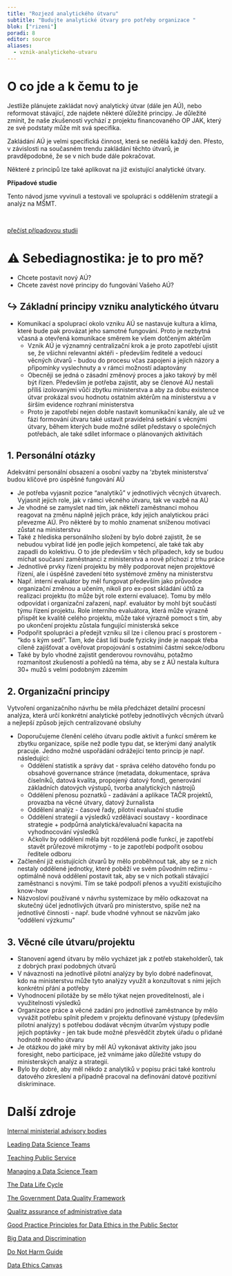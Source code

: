 ```yaml
---
title: "Rozjezd analytického útvaru"
subtitle: "Budujte analytické útvary pro potřeby organizace "
blok: ["rizeni"]
poradi: 8
editor: source
aliases: 
  - vznik-analytickeho-utvaru
---
```


# O co jde a k čemu to je

Jestliže plánujete zakládat nový analytický útvar (dále jen AÚ), nebo reformovat stávající, zde najdete některé důležité principy. Je důležité zmínit, že naše zkušenosti vychází z projektu financovaného OP JAK, který ze své podstaty může mít svá specifika. 

Zakládání AÚ je velmi specifická činnost, která se nedělá každý den. Přesto, v závislosti na současném trendu zakládání těchto útvarů, je pravděpodobné, že se v nich bude dále pokračovat. 

:::{.callout .callout-tip}

Některé z principů lze také aplikovat na již existující analytické útvary.

:::

:::{.aside}

**Případové studie**

Tento návod jsme vyvinuli a testovali ve spolupráci s oddělením strategií a analýz na MŠMT.

<br />

:::{.btn .btn-resource}
[přečíst případovou studii](/pripadove-studie/msmt)
:::

:::

# ⚠ Sebediagnostika: je to pro mě?

- Chcete postavit nový AÚ?
- Chcete zavést nové principy do fungování Vašeho AÚ? 

:::{.strip .page-columns .page-full}

# ↪ Základní principy vzniku analytického útvaru 

- Komunikací a spoluprací okolo vzniku AÚ se nastavuje kultura a klima, které bude pak provázat jeho samotné fungování. Proto je nezbytná včasná a otevřená komunikace směrem ke všem dotčeným aktérům
  - Vznik AÚ je významný centralizační krok a je proto zapotřebí ujistit se, že všichni relevantní aktéři - především ředitelé a vedoucí věcných útvarů - budou do procesu včas zapojeni a jejich názory a připomínky vyslechnuty a v rámci možností adaptovány
  - Obecněji se jedná o zásadní změnový proces a jako takový by měl být řízen. Především je potřeba zajistit, aby se členové AÚ nestali příliš izolovanými vůči zbytku ministerstva a aby za dobu existence útvar prokázal svou hodnotu ostatním aktérům na ministerstvu a v širším evidence rozhraní ministerstva
  - Proto je zapotřebí nejen dobře nastavit komunikační kanály, ale už ve fázi formování útvaru také ustavit pravidelná setkání s věcnými útvary, během kterých bude možné sdílet představy o společných potřebách, ale také sdílet informace o plánovaných aktivitách

## 1. Personální otázky


Adekvátní personální obsazení a osobní vazby na ‘zbytek ministerstva’ budou klíčové pro úspěšné fungování AÚ

- Je potřeba vyjasnit pozice “analytiků” v jednotlivých věcných útvarech. Vyjasnit jejich role, jak v rámci věcného útvaru, tak ve vazbě na AÚ
- Je vhodné se zamyslet nad tím, jak někteří zaměstnanci mohou reagovat na změnu náplně jejich práce, kdy jejich analytickou práci převezme AÚ. Pro některé by to mohlo znamenat sníženou motivaci zůstat na ministerstvu
- Také z hlediska personálního složení by bylo dobré zajistit, že se nebudou vybírat lidé jen podle jejich kompetencí, ale také tak aby zapadli do kolektivu. O to jde především v těch případech, kdy se budou míchat současní zaměstnanci z ministerstva a nově příchozí z trhu práce
- Jednotlivé prvky řízení projektu by měly podporovat nejen projektové řízení, ale i úspěšné zavedení této systémové změny na ministerstvu
- Např. interní evaluátor by měl fungovat především jako průvodce organizační změnou a učením, nikoli pro ex-post skládání účtů za realizaci projektu (to může být role externí evaluace). Tomu by mělo odpovídat i organizační zařazení, např. evaluátor by mohl být součástí týmu řízení projektu. Role interního evaluátora, která může výrazně přispět ke kvalitě celého projektu, může také výrazně pomoct s tím, aby po ukončení projektu zůstala fungující ministerská sekce
- Podpořit spolupráci a předejít vzniku sil lze i cílenou prací s prostorem - “kdo s kým sedí”. Tam, kde část lidí bude fyzicky jinde je naopak třeba cíleně zajišťovat a ověřovat propojování s ostatními částmi sekce/odboru
- Také by bylo vhodné zajistit genderovou rovnováhu, potažmo rozmanitost zkušeností a pohledů na téma, aby se z AÚ nestala kultura 30+ mužů s velmi podobným zázemím

## 2. Organizační principy

Vytvoření organizačního návrhu be měla předcházet detailní procesní analýza, která určí konkrétní analytické potřeby jednotlivých věcných útvarů a nejlepší způsob jejich centralizované obsluhy

- Doporučujeme členění celého útvaru podle aktivit a funkcí směrem ke zbytku organizace, spíše než podle typu dat, se kterými daný analytik pracuje. Jedno možné uspořádání odrážející tento princip je např. následující:
  - Oddělení statistik a správy dat - správa celého datového fondu po obsahové governance stránce (metadata, dokumentace, správa číselníků, datová kvalita, propojený datový fond), generování základních datových výstupů, tvorba analytických nástrojů
  - Oddělení přenosu poznatků - zadávání a aplikace TAČR projektů, provazba na věcné útvary, datový žurnalista
  - Oddělení analýz - časové řady, pilotní evaluační studie
  - Oddělení strategií a výsledků vzdělávací soustavy - koordinace strategie + podpůrná analytická/evaluační kapacita na vyhodnocování výsledků  
  - Ačkoliv by oddělení měla být rozdělená podle funkcí, je zapotřebí stavět průřezové mikrotýmy - to je zapotřebí podpořit osobou ředitele odboru
- Začlenění již existujících útvarů by mělo proběhnout tak, aby se z nich nestaly oddělené jednotky, které poběží ve svém původním režimu - optimálně nová oddělení postavit tak, aby se v nich potkali stávající zaměstnanci s novými. Tím se také podpoří přenos a využití existujícího know-how
- Názvosloví používané v návrhu systemizace by mělo odkazovat na skutečný účel jednotlivých útvarů pro ministerstvo, spíše než na jednotlivé činnosti - např. bude vhodné vyhnout se názvům jako “oddělení výzkumu”

## 3. Věcné cíle útvaru/projektu

- Stanovení agend útvaru by mělo vycházet jak z potřeb stakeholderů, tak z dobrých praxí podobných útvarů
- V návaznosti na jednotlivé pilotní analýzy by bylo dobré nadefinovat, kdo na ministerstvu může tyto analýzy využít a konzultovat s nimi jejich konkrétní přání a potřeby
- Vyhodnocení pilotáže by se mělo týkat nejen proveditelnosti, ale i využitelnosti výsledků
- Organizace práce a věcné zadání pro jednotlivé zaměstnance by mělo vyvážit potřebu splnit předem v projektu definované výstupy (především pilotní analýzy) s potřebou dodávat věcným útvarům výstupy podle jejich poptávky - jen tak bude možné přesvědčit zbytek úřadu o přidané hodnotě nového útvaru
- Je otázkou do jaké míry by měl AÚ vykonávat aktivity jako jsou foresight, nebo participace, jež vnímáme jako důležité vstupy do ministerských analýz a strategií.
- Bylo by dobré, aby měl někdo z analytiků v popisu práci také kontrolu datového zkreslení a případně pracoval na definování datové pozitivní diskriminace.

:::

# Další zdroje
[Internal ministerial advisory bodies](https://sciendo.com/article/10.2478/cejpp-2018-0004)

[Leading Data Science Teams](https://saturncloud.io/resources/Leading%20Data%20Science%20Teams.pdf)

[Teaching Public Service](https://www.teachingpublicservice.digital/en/syllabus-index)

[Managing a Data Science Team](https://hbr.org/2018/10/managing-a-data-science-team)

[The Data Life Cycle](https://hdsr.mitpress.mit.edu/pub/577rq08d/release/4)

[The Government Data Quality Framework](https://www.gov.uk/government/publications/the-government-data-quality-framework)

[Qualitz assurance of administrative data](https://www.ons.gov.uk/economy/economicoutputandproductivity/output/methodologies/qualityassuranceofadministrativedatausedineducationstatistics)

[Good Practice Principles for Data Ethics in the Public Sector](https://www.oecd.org/gov/digital-government/good-practice-principles-for-data-ethics-in-the-public-sector.pdf)

[Big Data and Discrimination](https://journalofbigdata.springeropen.com/articles/10.1186/s40537-019-0177-4)

[Do Not Harm Guide](https://www.urban.org/research/publication/do-no-harm-guide-applying-equity-awareness-data-visualization)

[Data Ethics Canvas](https://theodi.org/article/the-data-ethics-canvas-2021/#1563365825519-a247d445-ab2d)
